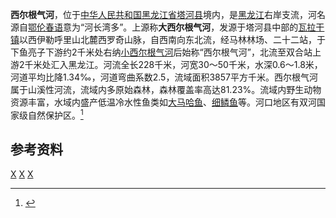 '''西尔根气河'''，位于[[中华人民共和国|中华人民共和国]][[黑龙江省|黑龙江省]][[塔河县|塔河县]]境内，是[[黑龙江|黑龙江]]右岸支流，河名源自[[鄂伦春语|鄂伦春语]]意为“河长湾多”。上源称'''大西尔根气河'''，发源于塔河县中部的[[瓦拉干镇|瓦拉干镇]]以西伊勒呼里山北麓西罗奇山脉，自西南向东北流，经马林林场、二十二站，于下鱼亮子下游约2千米处右纳[[小西尔根气河|小西尔根气河]]后始称“西尔根气河”，北流至双合站上游2千米处汇入黑龙江。河流全长228千米，河宽30～50千米，水深0.6～1.8米，河道平均比降1.34‰，河道弯曲系数2.5，流域面积3857平方千米。西尔根气河属于山溪性河流，流域内多原始森林，森林覆盖率高达81.23%。流域内野生动物资源丰富，水域内盛产低温冷水性鱼类如[[大马哈鱼|大马哈鱼]]、[[细鳞鱼|细鳞鱼]]等。河口地区有双河国家级自然保护区。<ref name="中国河湖大典">{{cite book zh |author=《[[中国河湖大典|中国河湖大典]]》编纂委员会 |title=《中国河湖大典·黑龙江、辽河卷》 |format=M |edition=1 |location=北京 |publisher=中国水利水电出版社 |date=2014年4月 |pages=31页 |id= ISBN 978-7-5170-1950-3}}</ref>

== 参考资料 ==
{{reflist}}

[[Category:黑龙江河流|X]]
[[Category:黑龍江水系|X]]
[[Category:塔河县|X]]